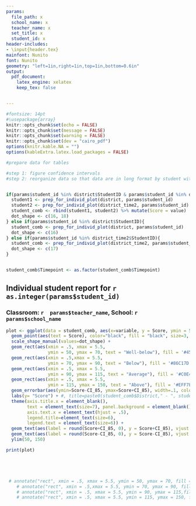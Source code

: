 ```yaml
---
params: 
  file_path: x
  school_name: x
  teacher_name: x
  set_title: x
  student_id: x
header-includes:
- \input{header.tex}
mainfont: Nunito
font: Nunito
geometry: "left=1in,right=1in,top=1in,bottom=0.6in"
output: 
  pdf_document:
    latex_engine: xelatex
    keep_tex: false


---
```



```r
#fontsize: 14pt
#\usepackage{array}
knitr::opts_chunk$set(echo = FALSE)
knitr::opts_chunk$set(message = FALSE)
knitr::opts_chunk$set(warning = FALSE)
knitr::opts_chunk$set(dev = "cairo_pdf")
options(knitr.kable.NA = "")
options(kableExtra.latex.load_packages = FALSE)

```

```r


#prepare data for tables

#step 1: figure confidence intervals
#step 2: reorganize data so that data are in long format by student with scores and CI_85


if(params$student_id %in% district$StudentID & params$student_id %in% district_time2$StudentID){
  student1 <- prep_for_individ_plot(district, params$student_id)
  student2 <- prep_for_individ_plot(district_time2, params$student_id)
  student_comb <- rbind(student1, student2) %>% mutate(Score = value)
  dot_shape <- c(16, 18)
} else if(params$student_id %in% district$StudentID){
  student_comb <- prep_for_individ_plot(district, params$student_id)
  dot_shape <- c(16)
} else if(params$student_id %in% district_time2$StudentID){
  student_comb <- prep_for_individ_plot(district_time2, params$student_id)
  dot_shape <- c(17)
}


student_comb$Timepoint <- as.factor(student_comb$Timepoint)

```

##  Individual student report for `r  as.integer(params$student_id)`
### Classroom: `r  params$teacher_name`, School: `r  params$school_name`


```r


plot <- ggplot(data = student_comb, aes(x=variable, y = Score, ymin = 50, ymax = 150, shape = Timepoint)) + #, group = Timepoint
  geom_point(aes(text = Score), color="black", fill = "black", size=3, position=position_dodge(0.5)) + 
  scale_shape_manual(values=dot_shape) + 
  geom_rect(aes(xmin = .5, xmax = 5.5, 
                ymin = 50, ymax = 70, text = "Well-below"), fill = '#45874C', alpha = .1) +
  geom_rect(aes(xmin = .5,xmax = 5.5,
                ymin = 70, ymax = 90, text = "Below"), fill = '#86C17D', alpha = .1) +
  geom_rect(aes(xmin = .5, xmax = 5.5,
                ymin = 90, ymax = 115, text = "Average"), fill = '#C0E4B8', alpha = .1) + 
  geom_rect(aes(xmin = .5, xmax = 5.5,
                ymin = 115, ymax = 150, text = "Above"), fill = '#EFF7EA', alpha = .1) +
  geom_errorbar(aes(ymin=Score-CI_85, ymax=Score+CI_85), width=.1, colour="black", position=position_dodge(.5), alpha = .2) + 
  labs(y= "Score") + #, title=paste0(student_comb$District," - ", student_comb$School, " - ", student_comb$StudentID)
  theme(axis.title.x = element_blank(), 
        text = element_text(size=7), panel.background = element_blank(),
        axis.text.x = element_text(hjust = .5),
        legend.title=element_text(size=6),
        legend.text = element_text(size=6)) +
  geom_text(aes(label = round(Score+CI_85, 0), y = Score+CI_85), vjust = -.5, size = 2, position=position_dodge(.5)) +
  geom_text(aes(label = round(Score-CI_85, 0), y = Score-CI_85), vjust = 1.5, size = 2, position=position_dodge(.5)) + 
  ylim(50, 150)

print(plot)





 # annotate("rect", xmin = .5, xmax = 5.5, ymin = 50, ymax = 70, fill = '#45874C', alpha = .6, label = "well-below") +
    # annotate("rect", xmin = .5,xmax = 5.5, ymin = 70, ymax = 90, fill = '#86C17D', alpha = .6) +
    # annotate("rect", xmin = .5, xmax = 5.5, ymin = 90, ymax = 115,fill = '#C0E4B8', alpha = .6) + 
    # annotate("rect", xmin = .5, xmax = 5.5, ymin = 115, ymax = 150, fill = '#EFF7EA', alpha = .6) +

```




